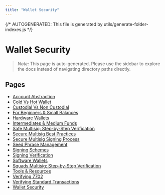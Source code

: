 ```yaml
---
title: "Wallet Security"
---
```


{/* AUTOGENERATED: This file is generated by utils/generate-folder-indexes.js */}

# Wallet Security

> _Note:_ This page is auto-generated. Please use the sidebar to explore the docs instead of
> navigating directory paths directly.

## Pages

- [Account Abstraction](/wallet-security/account-abstraction)
- [Cold Vs Hot Wallet](/wallet-security/cold-vs-hot-wallet)
- [Custodial Vs Non Custodial](/wallet-security/custodial-vs-non-custodial)
- [For Beginners & Small Balances](/wallet-security/for-beginners-&-small-balances)
- [Hardware Wallets](/wallet-security/hardware-wallets)
- [Intermediates & Medium Funds](/wallet-security/intermediates-&-medium-funds)
- [Safe Multisig: Step-by-Step Verification](/wallet-security/secure-multisig-safe-verification)
- [Secure Multisig Best Practices](/wallet-security/secure-multisig-best-practices)
- [Secure Multisig Signing Process](/wallet-security/secure-multisig-signing-process)
- [Seed Phrase Management](/wallet-security/seed-phrase-management)
- [Signing Schemes](/wallet-security/signing-schemes)
- [Signing Verification](/wallet-security/signing-verification)
- [Software Wallets](/wallet-security/software-wallets)
- [Squads Multisig: Step-by-Step Verification](/wallet-security/secure-multisig-squads-verification)
- [Tools & Resources](/wallet-security/tools-&-resources)
- [Verifying 7702](/wallet-security/verifying-7702)
- [Verifying Standard Transactions](/wallet-security/verifying-standard-transactions)
- [Wallet Security](/wallet-security/overview)
